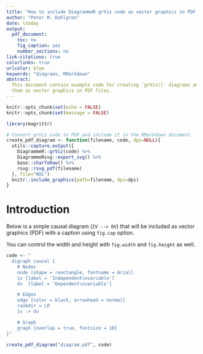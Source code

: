 ```yaml
---
title: "How to include DiagrammeR grViz code as vector graphics in PDF's"
author: "Peter M. Dahlgren"
date: \today
output:
  pdf_document: 
    toc: no
    fig_caption: yes
    number_sections: no
link-citations: true
colorlinks: true
urlcolor: blue
keywords: "diagrams, RMarkdown"
abstract: 
  This document contain example code for creating `grViz()` diagrams and include
  them as vector graphics in PDF files.
---
```


```r
knitr::opts_chunk$set(echo = FALSE)
knitr::opts_chunk$set(message = FALSE)

library(magrittr)

# Convert grViz code to PDF and include it in the RMarkdown document.
create_pdf_diagram <- function(filename, code, dpi=NULL){
  utils::capture.output({
    DiagrammeR::grViz(code) %>%
    DiagrammeRsvg::export_svg() %>%
    base::charToRaw() %>% 
    rsvg::rsvg_pdf(filename)
  }, file="NUL")
  knitr::include_graphics(path=filename, dpi=dpi)
}
```

# Introduction

Below is a simple causal diagram (`IV --> DV`) that will be included as vector
graphics (PDF) with a caption using `fig.cap` option.

You can control the width and height with `fig.width` and `fig.height` as well.

```r
code <- "
  digraph causal {
	# Nodes
	node [shape = reactangle, fontname = Arial]
	iv [label = 'Independent\nvariable']
	dv  [label = 'Dependent\nvariable']

	# Edges
	edge [color = black, arrowhead = normal]
	rankdir = LR
	iv -> dv

	# Graph
	graph [overlap = true, fontsize = 10]
}"

create_pdf_diagram("diagram.pdf", code)
```